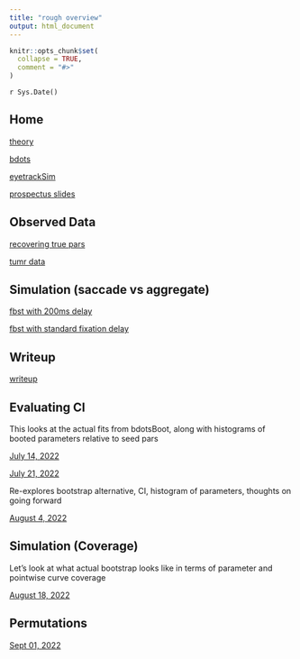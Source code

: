 ```yaml
---
title: "rough overview"
output: html_document
---
```


```r
knitr::opts_chunk$set(
  collapse = TRUE,
  comment = "#>"
)
```

`r Sys.Date()`

## Home

[theory](subdir/theory.html)

[bdots](subdir/bdots.html)

[eyetrackSim](subdir/eyetrackSim.html)

[prospectus slides](pdf/prospectus.pdf)


## Observed Data

[recovering true pars](subdir/recover_true_pars.html)

[tumr data](subdir/tumr_bdots.html)

## Simulation (saccade vs aggregate)

[fbst with 200ms delay](subdir/fbst_w_200ms_delay.html)

[fbst with standard fixation delay](subdir/fbst_with_fixation_delay.html)


## Writeup

[writeup](subdir/overview.html)

## Evaluating CI

This looks at the actual fits from bdotsBoot, along with histograms of booted parameters relative to seed pars

[July 14, 2022](subdir/compare_fit_boot_dist.html)

[July 21, 2022](subdir/bootstrap_alt_compare.html)

Re-explores bootstrap alternative, CI, histogram of parameters, thoughts on going forward

[August 4, 2022](subdir/bootstrap_confidence_intervals.html)

## Simulation (Coverage)

Let's look at what actual bootstrap looks like in terms of parameter and pointwise curve coverage

[August 18, 2022](subdir/confidence_interval_coverage.html)

## Permutations

[Sept 01, 2022](subdir/permutation_and_perm_step.html)